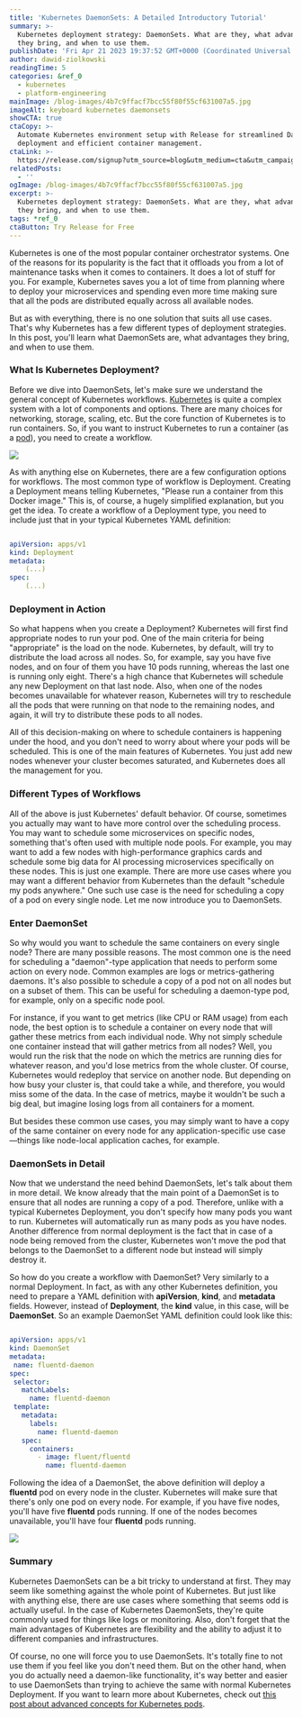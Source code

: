 ```yaml
---
title: 'Kubernetes DaemonSets: A Detailed Introductory Tutorial'
summary: >-
  Kubernetes deployment strategy: DaemonSets. What are they, what advantages
  they bring, and when to use them.
publishDate: 'Fri Apr 21 2023 19:37:52 GMT+0000 (Coordinated Universal Time)'
author: dawid-ziolkowski
readingTime: 5
categories: &ref_0
  - kubernetes
  - platform-engineering
mainImage: /blog-images/4b7c9ffacf7bcc55f80f55cf631007a5.jpg
imageAlt: keyboard kubernetes daemonsets
showCTA: true
ctaCopy: >-
  Automate Kubernetes environment setup with Release for streamlined DaemonSets
  deployment and efficient container management.
ctaLink: >-
  https://release.com/signup?utm_source=blog&utm_medium=cta&utm_campaign=blog-cta&utm_content=kubernetes-daemonset-tutorial
relatedPosts:
  - ''
ogImage: /blog-images/4b7c9ffacf7bcc55f80f55cf631007a5.jpg
excerpt: >-
  Kubernetes deployment strategy: DaemonSets. What are they, what advantages
  they bring, and when to use them.
tags: *ref_0
ctaButton: Try Release for Free
---
```


Kubernetes is one of the most popular container orchestrator systems. One of the reasons for its popularity is the fact that it offloads you from a lot of maintenance tasks when it comes to containers. It does a lot of stuff for you. For example, Kubernetes saves you a lot of time from planning where to deploy your microservices and spending even more time making sure that all the pods are distributed equally across all available nodes.

But as with everything, there is no one solution that suits all use cases. That's why Kubernetes has a few different types of deployment strategies. In this post, you'll learn what DaemonSets are, what advantages they bring, and when to use them.

### What Is Kubernetes Deployment?

Before we dive into DaemonSets, let's make sure we understand the general concept of Kubernetes workflows. [Kubernetes](https://en.wikipedia.org/wiki/Kubernetes) is quite a complex system with a lot of components and options. There are many choices for networking, storage, scaling, etc. But the core function of Kubernetes is to run containers. So, if you want to instruct Kubernetes to run a container (as a [pod](https://kubernetes.io/docs/concepts/workloads/pods/)), you need to create a workflow.

![](/blog-images/629886596ac84b7eb89ebf0aa8228d19.png)

As with anything else on Kubernetes, there are a few configuration options for workflows. The most common type of workflow is Deployment. Creating a Deployment means telling Kubernetes, "Please run a container from this Docker image." This is, of course, a hugely simplified explanation, but you get the idea. To create a workflow of a Deployment type, you need to include just that in your typical Kubernetes YAML definition:

```yaml

apiVersion: apps/v1
kind: Deployment
metadata:
	(...)
spec:
	(...)

```

### Deployment in Action

So what happens when you create a Deployment? Kubernetes will first find appropriate nodes to run your pod. One of the main criteria for being "appropriate" is the load on the node. Kubernetes, by default, will try to distribute the load across all nodes. So, for example, say you have five nodes, and on four of them you have 10 pods running, whereas the last one is running only eight. There's a high chance that Kubernetes will schedule any new Deployment on that last node. Also, when one of the nodes becomes unavailable for whatever reason, Kubernetes will try to reschedule all the pods that were running on that node to the remaining nodes, and again, it will try to distribute these pods to all nodes.

All of this decision-making on where to schedule containers is happening under the hood, and you don't need to worry about where your pods will be scheduled. This is one of the main features of Kubernetes. You just add new nodes whenever your cluster becomes saturated, and Kubernetes does all the management for you.

### Different Types of Workflows

All of the above is just Kubernetes' default behavior. Of course, sometimes you actually may want to have more control over the scheduling process. You may want to schedule some microservices on specific nodes, something that's often used with multiple node pools. For example, you may want to add a few nodes with high-performance graphics cards and schedule some big data for AI processing microservices specifically on these nodes. This is just one example. There are more use cases where you may want a different behavior from Kubernetes than the default "schedule my pods anywhere." One such use case is the need for scheduling a copy of a pod on every single node. Let me now introduce you to DaemonSets.

### Enter DaemonSet

So why would you want to schedule the same containers on every single node? There are many possible reasons. The most common one is the need for scheduling a "daemon"-type application that needs to perform some action on every node. Common examples are logs or metrics-gathering daemons. It's also possible to schedule a copy of a pod not on all nodes but on a subset of them. This can be useful for scheduling a daemon-type pod, for example, only on a specific node pool.

For instance, if you want to get metrics (like CPU or RAM usage) from each node, the best option is to schedule a container on every node that will gather these metrics from each individual node. Why not simply schedule one container instead that will gather metrics from all nodes? Well, you would run the risk that the node on which the metrics are running dies for whatever reason, and you'd lose metrics from the whole cluster. Of course, Kubernetes would redeploy that service on another node. But depending on how busy your cluster is, that could take a while, and therefore, you would miss some of the data. In the case of metrics, maybe it wouldn't be such a big deal, but imagine losing logs from all containers for a moment.

But besides these common use cases, you may simply want to have a copy of the same container on every node for any application-specific use case—things like node-local application caches, for example.

### DaemonSets in Detail

Now that we understand the need behind DaemonSets, let's talk about them in more detail. We know already that the main point of a DaemonSet is to ensure that all nodes are running a copy of a pod. Therefore, unlike with a typical Kubernetes Deployment, you don't specify how many pods you want to run. Kubernetes will automatically run as many pods as you have nodes. Another difference from normal deployment is the fact that in case of a node being removed from the cluster, Kubernetes won't move the pod that belongs to the DaemonSet to a different node but instead will simply destroy it.

So how do you create a workflow with DaemonSet? Very similarly to a normal Deployment. In fact, as with any other Kubernetes definition, you need to prepare a YAML definition with **apiVersion**, **kind**, and **metadata** fields. However, instead of **Deployment**, the **kind** value, in this case, will be **DaemonSet**. So an example DaemonSet YAML definition could look like this:

```yaml

apiVersion: apps/v1
kind: DaemonSet
metadata:
 name: fluentd-daemon
spec:
 selector:
   matchLabels:
     name: fluentd-daemon
 template:
   metadata:
     labels:
       name: fluentd-daemon
   spec:
     containers:
       - image: fluent/fluentd
         name: fluentd-daemon

```

Following the idea of a DaemonSet, the above definition will deploy a **fluentd** pod on every node in the cluster. Kubernetes will make sure that there's only one pod on every node. For example, if you have five nodes, you'll have five **fluentd** pods running. If one of the nodes becomes unavailable, you'll have four **fluentd** pods running.

![](/blog-images/93e833a771bb0786e80b1ab5172856b9.png)

### Summary

Kubernetes DaemonSets can be a bit tricky to understand at first. They may seem like something against the whole point of Kubernetes. But just like with anything else, there are use cases where something that seems odd is actually useful. In the case of Kubernetes DaemonSets, they're quite commonly used for things like logs or monitoring. Also, don't forget that the main advantages of Kubernetes are flexibility and the ability to adjust it to different companies and infrastructures.

Of course, no one will force you to use DaemonSets. It's totally fine to not use them if you feel like you don't need them. But on the other hand, when you do actually need a daemon-like functionality, it's way better and easier to use DaemonSets than trying to achieve the same with normal Kubernetes Deployment. If you want to learn more about Kubernetes, check out [this post about advanced concepts for Kubernetes pods](https://releasehub.com/blog/kubernetes-pods-advanced-concepts-explained).
